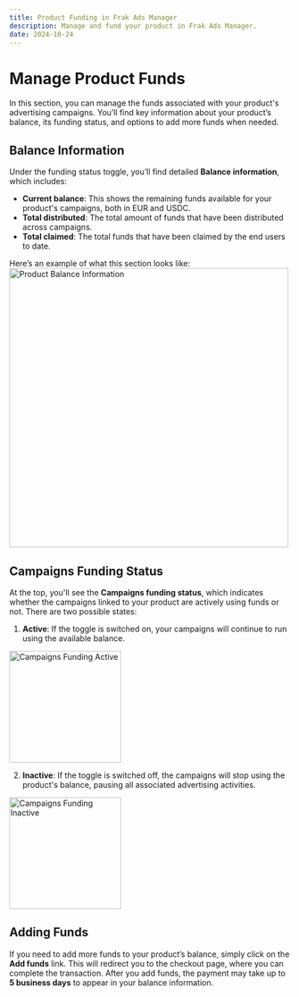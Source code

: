 ```yaml
---
title: Product Funding in Frak Ads Manager
description: Manage and fund your product in Frak Ads Manager.
date: 2024-10-24
---
```



# Manage Product Funds

In this section, you can manage the funds associated with your product's advertising campaigns. You’ll find key information about your product’s balance, its funding status, and options to add more funds when needed.

## Balance Information

Under the funding status toggle, you’ll find detailed **Balance information**, which includes:
- **Current balance**: This shows the remaining funds available for your product's campaigns, both in EUR and USDC.
- **Total distributed**: The total amount of funds that have been distributed across campaigns.
- **Total claimed**: The total funds that have been claimed by the end users to date.

Here’s an example of what this section looks like:
<img src="/img/business/product/config/product-funding.png" alt="Product Balance Information" width="500"/>

## Campaigns Funding Status

At the top, you'll see the **Campaigns funding status**, which indicates whether the campaigns linked to your product are actively using funds or not. There are two possible states:

1. **Active**: If the toggle is switched on, your campaigns will continue to run using the available balance.
<img src="/img/business/product/config/product-funding-toggle-active.png" alt="Campaigns Funding Active" width="200"/>

2. **Inactive**: If the toggle is switched off, the campaigns will stop using the product's balance, pausing all associated advertising activities.
<img src="/img/business/product/config/product-funding-toggle-inactive.png" alt="Campaigns Funding Inactive" width="200"/>


## Adding Funds

If you need to add more funds to your product’s balance, simply click on the **Add funds** link. This will redirect you to the checkout page, where you can complete the transaction.
<Callout type="info">
    After you add funds, the payment may take up to **5 business days** to appear in your balance information.
</Callout>